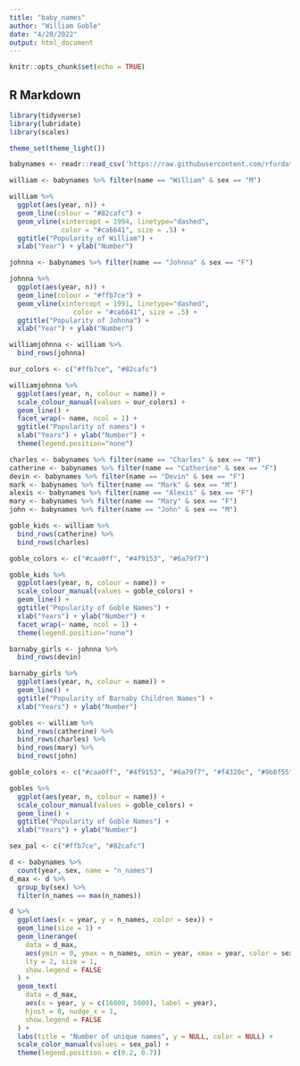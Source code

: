```yaml
---
title: "baby_names"
author: "William Goble"
date: "4/20/2022"
output: html_document
---
```


```r
knitr::opts_chunk$set(echo = TRUE)
```

## R Markdown

```r
library(tidyverse)
library(lubridate)
library(scales)

theme_set(theme_light())
```

```r
babynames <- readr::read_csv('https://raw.githubusercontent.com/rfordatascience/tidytuesday/master/data/2022/2022-03-22/babynames.csv')
```

```r
william <- babynames %>% filter(name == "William" & sex == "M")

william %>%
  ggplot(aes(year, n)) + 
  geom_line(colour = "#82cafc") +
  geom_vline(xintercept = 1994, linetype="dashed", 
             color = "#ca6641", size = .5) +
  ggtitle("Popularity of William") +
  xlab("Year") + ylab("Number")
```

```r
johnna <- babynames %>% filter(name == "Johnna" & sex == "F")

johnna %>%
  ggplot(aes(year, n)) + 
  geom_line(colour = "#ffb7ce") + 
  geom_vline(xintercept = 1991, linetype="dashed", 
                color = "#ca6641", size = .5) +
  ggtitle("Popularity of Johnna") +
  xlab("Year") + ylab("Number")
```

```r
williamjohnna <- william %>%
  bind_rows(johnna)

our_colors <- c("#ffb7ce", "#82cafc")

williamjohnna %>%
  ggplot(aes(year, n, colour = name)) + 
  scale_colour_manual(values = our_colors) +
  geom_line() + 
  facet_wrap(~ name, ncol = 1) +
  ggtitle("Popularity of names") +
  xlab("Years") + ylab("Number") +
  theme(legend.position="none")
```

```r
charles <- babynames %>% filter(name == "Charles" & sex == "M")
catherine <- babynames %>% filter(name == "Catherine" & sex == "F")
devin <- babynames %>% filter(name == "Devin" & sex == "F")
mark <- babynames %>% filter(name == "Mark" & sex == "M")
alexis <- babynames %>% filter(name == "Alexis" & sex == "F")
mary <- babynames %>% filter(name == "Mary" & sex == "F")
john <- babynames %>% filter(name == "John" & sex == "M")
```

```r
goble_kids <- william %>%
  bind_rows(catherine) %>%
  bind_rows(charles) 

goble_colors <- c("#caa0ff", "#4f9153", "#6a79f7")

goble_kids %>%
  ggplot(aes(year, n, colour = name)) + 
  scale_colour_manual(values = goble_colors) +
  geom_line() + 
  ggtitle("Popularity of Goble Names") +
  xlab("Years") + ylab("Number") +
  facet_wrap(~ name, ncol = 1) +
  theme(legend.position="none")
```

```r
barnaby_girls <- johnna %>%
  bind_rows(devin)

barnaby_girls %>%
  ggplot(aes(year, n, colour = name)) + 
  geom_line() + 
  ggtitle("Popularity of Barnaby Children Names") +
  xlab("Years") + ylab("Number")
```

```r
gobles <- william %>%
  bind_rows(catherine) %>%
  bind_rows(charles) %>%
  bind_rows(mary) %>%
  bind_rows(john)

goble_colors <- c("#caa0ff", "#4f9153", "#6a79f7", "#f4320c", "#9b8f55")

gobles %>%
  ggplot(aes(year, n, colour = name)) + 
  scale_colour_manual(values = goble_colors) +
  geom_line() + 
  ggtitle("Popularity of Goble Names") +
  xlab("Years") + ylab("Number")
```

```r
sex_pal <- c("#ffb7ce", "#82cafc")

d <- babynames %>%
  count(year, sex, name = "n_names")
d_max <- d %>% 
  group_by(sex) %>%
  filter(n_names == max(n_names))

d %>%
  ggplot(aes(x = year, y = n_names, color = sex)) +
  geom_line(size = 1) + 
  geom_linerange(
    data = d_max,
    aes(ymin = 0, ymax = n_names, xmin = year, xmax = year, color = sex),
    lty = 2, size = 1,
    show.legend = FALSE
  ) + 
  geom_text(
    data = d_max,
    aes(x = year, y = c(16000, 5000), label = year),
    hjust = 0, nudge_x = 1, 
    show.legend = FALSE
  ) + 
  labs(title = "Number of unique names", y = NULL, color = NULL) +
  scale_color_manual(values = sex_pal) +
  theme(legend.position = c(0.2, 0.7))
```

